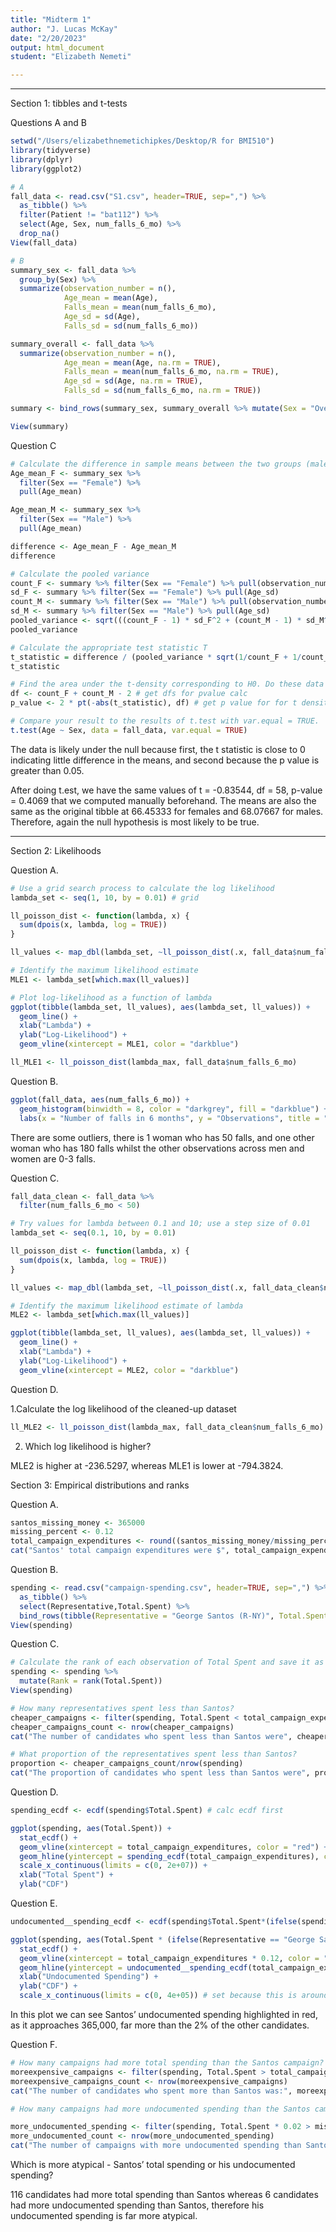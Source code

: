 ```yaml
---
title: "Midterm 1"
author: "J. Lucas McKay"
date: "2/20/2023"
output: html_document
student: "Elizabeth Nemeti"

---
```


<style>div.soln { background-color:#e6f0ff; border-radius: 5px; padding: 20px;}</style>

***
Section 1: tibbles and t-tests

Questions A and B

```r
setwd("/Users/elizabethnemetichipkes/Desktop/R for BMI510")
library(tidyverse)
library(dplyr)
library(ggplot2)

# A
fall_data <- read.csv("S1.csv", header=TRUE, sep=",") %>%
  as_tibble() %>%
  filter(Patient != "bat112") %>%
  select(Age, Sex, num_falls_6_mo) %>%
  drop_na()
View(fall_data)

# B
summary_sex <- fall_data %>%
  group_by(Sex) %>%
  summarize(observation_number = n(),
            Age_mean = mean(Age),
            Falls_mean = mean(num_falls_6_mo),
            Age_sd = sd(Age),
            Falls_sd = sd(num_falls_6_mo))

summary_overall <- fall_data %>%
  summarize(observation_number = n(),
            Age_mean = mean(Age, na.rm = TRUE),
            Falls_mean = mean(num_falls_6_mo, na.rm = TRUE),
            Age_sd = sd(Age, na.rm = TRUE),
            Falls_sd = sd(num_falls_6_mo, na.rm = TRUE))

summary <- bind_rows(summary_sex, summary_overall %>% mutate(Sex = "Overall"))

View(summary)
```

Question C
```r

# Calculate the difference in sample means between the two groups (male, female)
Age_mean_F <- summary_sex %>% 
  filter(Sex == "Female") %>% 
  pull(Age_mean)

Age_mean_M <- summary_sex %>% 
  filter(Sex == "Male") %>% 
  pull(Age_mean)

difference <- Age_mean_F - Age_mean_M
difference

# Calculate the pooled variance
count_F <- summary %>% filter(Sex == "Female") %>% pull(observation_number) # using pull to get the relevant data from the tibble without $
sd_F <- summary %>% filter(Sex == "Female") %>% pull(Age_sd)
count_M <- summary %>% filter(Sex == "Male") %>% pull(observation_number)
sd_M <- summary %>% filter(Sex == "Male") %>% pull(Age_sd)
pooled_variance <- sqrt(((count_F - 1) * sd_F^2 + (count_M - 1) * sd_M^2) / (count_F + count_M - 2))
pooled_variance

# Calculate the appropriate test statistic T 
t_statistic = difference / (pooled_variance * sqrt(1/count_F + 1/count_M))
t_statistic

# Find the area under the t-density corresponding to H0. Do these data seem likely under the null?
df <- count_F + count_M - 2 # get dfs for pvalue calc
p_value <- 2 * pt(-abs(t_statistic), df) # get p value for for t density

# Compare your result to the results of t.test with var.equal = TRUE.
t.test(Age ~ Sex, data = fall_data, var.equal = TRUE)

```

The data is likely under the null because first, the t statistic is close to 0 indicating little difference in the means, and second because the p value is greater than 0.05.

After doing t.est, we have the same values of t = -0.83544, df = 58, p-value = 0.4069 that we computed manually beforehand. The means are also the same as the original tibble at 66.45333 for females and 68.07667 for males. Therefore, again the null hypothesis is most likely to be true. 

***
Section 2: Likelihoods

Question A.

```r

# Use a grid search process to calculate the log likelihood
lambda_set <- seq(1, 10, by = 0.01) # grid

ll_poisson_dist <- function(lambda, x) {
  sum(dpois(x, lambda, log = TRUE))
}

ll_values <- map_dbl(lambda_set, ~ll_poisson_dist(.x, fall_data$num_falls_6_mo))

# Identify the maximum likelihood estimate
MLE1 <- lambda_set[which.max(ll_values)]

# Plot log-likelihood as a function of lambda
ggplot(tibble(lambda_set, ll_values), aes(lambda_set, ll_values)) +
  geom_line() +
  xlab("Lambda") +
  ylab("Log-Likelihood") +
  geom_vline(xintercept = MLE1, color = "darkblue")

ll_MLE1 <- ll_poisson_dist(lambda_max, fall_data$num_falls_6_mo)

```

Question B. 

```r

ggplot(fall_data, aes(num_falls_6_mo)) +
  geom_histogram(binwidth = 8, color = "darkgrey", fill = "darkblue") +
  labs(x = "Number of falls in 6 months", y = "Observations", title = "Histogram of Number of Falls over 6 Months")

```
There are some outliers, there is 1 woman who has 50 falls, and one other woman who has 180 falls whilst the other observations across men and women are 0-3 falls. 

Question C. 

```r
fall_data_clean <- fall_data %>% 
  filter(num_falls_6_mo < 50)

# Try values for lambda between 0.1 and 10; use a step size of 0.01
lambda_set <- seq(0.1, 10, by = 0.01) 

ll_poisson_dist <- function(lambda, x) {
  sum(dpois(x, lambda, log = TRUE))
}

ll_values <- map_dbl(lambda_set, ~ll_poisson_dist(.x, fall_data_clean$num_falls_6_mo))

# Identify the maximum likelihood estimate of lambda 
MLE2 <- lambda_set[which.max(ll_values)]

ggplot(tibble(lambda_set, ll_values), aes(lambda_set, ll_values)) +
  geom_line() +
  xlab("Lambda") +
  ylab("Log-Likelihood") +
  geom_vline(xintercept = MLE2, color = "darkblue")

```

Question D. 

1.Calculate the log likelihood of the cleaned-up dataset

```r

ll_MLE2 <- ll_poisson_dist(lambda_max, fall_data_clean$num_falls_6_mo)

```

2. Which log likelihood is higher?

MLE2 is higher at -236.5297, whereas MLE1 is lower at -794.3824. 

Section 3: Empirical distributions and ranks

Question A.

```r

santos_missing_money <- 365000
missing_percent <- 0.12
total_campaign_expenditures <- round((santos_missing_money/missing_percent), 2)
cat("Santos' total campaign expenditures were $", total_campaign_expenditures)

```

Question B.

```r

spending <- read.csv("campaign-spending.csv", header=TRUE, sep=",") %>%
  as_tibble() %>%
  select(Representative,Total.Spent) %>%
  bind_rows(tibble(Representative = "George Santos (R-NY)", Total.Spent = total_campaign_expenditures))
View(spending)

```

Question C.

```r

# Calculate the rank of each observation of Total Spent and save it as a new column in spending, Rank
spending <- spending %>% 
  mutate(Rank = rank(Total.Spent))
View(spending)

# How many representatives spent less than Santos?
cheaper_campaigns <- filter(spending, Total.Spent < total_campaign_expenditures)
cheaper_campaigns_count <- nrow(cheaper_campaigns)
cat("The number of candidates who spent less than Santos were", cheaper_campaigns_count)

# What proportion of the representatives spent less than Santos?
proportion <- cheaper_campaigns_count/nrow(spending)
cat("The proportion of candidates who spent less than Santos were", proportion)

```

Question D.

```r

spending_ecdf <- ecdf(spending$Total.Spent) # calc ecdf first

ggplot(spending, aes(Total.Spent)) +
  stat_ecdf() +
  geom_vline(xintercept = total_campaign_expenditures, color = "red") +
  geom_hline(yintercept = spending_ecdf(total_campaign_expenditures), color = "red") +
  scale_x_continuous(limits = c(0, 2e+07)) +
  xlab("Total Spent") +
  ylab("CDF")

```

Question E.

```r

undocumented__spending_ecdf <- ecdf(spending$Total.Spent*(ifelse(spending$Representative == "George Santos (R-NY)", 0.12, 0.02))) # if G Santos then 12%

ggplot(spending, aes(Total.Spent * (ifelse(Representative == "George Santos (R-NY)", 0.12, 0.02)))) +
  stat_ecdf() +
  geom_vline(xintercept = total_campaign_expenditures * 0.12, color = "red") +
  geom_hline(yintercept = undocumented__spending_ecdf(total_campaign_expenditures * 0.12), color = "red") +
  xlab("Undocumented Spending") +
  ylab("CDF") +
  scale_x_continuous(limits = c(0, 4e+05)) # set because this is around the maximum

```
In this plot we can see Santos' undocumented spending highlighted in red, as it approaches 365,000, far more than the 2% of the other candidates. 

Question F.

```r

# How many campaigns had more total spending than the Santos campaign?
moreexpensive_campaigns <- filter(spending, Total.Spent > total_campaign_expenditures)
moreexpensive_campaigns_count <- nrow(moreexpensive_campaigns)
cat("The number of candidates who spent more than Santos was:", moreexpensive_campaigns_count)

# How many campaigns had more undocumented spending than the Santos campaign?

more_undocumented_spending <- filter(spending, Total.Spent * 0.02 > missing_money)
more_undocumented_count <- nrow(more_undocumented_spending)
cat("The number of campaigns with more undocumented spending than Santos was:", more_undocumented_count)

```

Which is more atypical - Santos’ total spending or his undocumented spending?

116 candidates had more total spending than Santos whereas 6 candidates had more undocumented spending than Santos, therefore his undocumented spending is far more atypical. 
